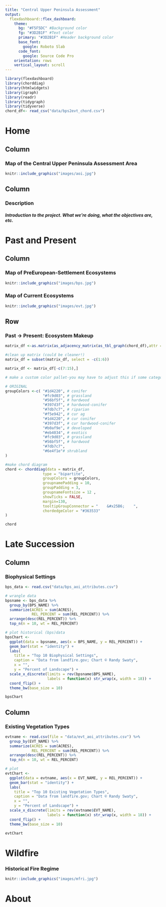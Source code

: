 ---
title: "Central Upper Peninsula Assessment"
output: 
  flexdashboard::flex_dashboard:
    theme:
      bg: "#F5F5DC" #Background color
      fg: "#3D2B1F" #Text color
      primary: "#3D2B1F" #Header background color
      base_font:
        google: Roboto Slab
      code_font:
        google: Source Code Pro
    orientation: rows
    vertical_layout: scroll
---

```{r setup, include=FALSE}
library(flexdashboard)
library(chorddiag)
library(htmlwidgets)
library(igraph)
library(readr)
library(tidygraph)
library(tidyverse)
chord_df<- read_csv("data/bps2evt_chord.csv")
```

Home
==================

Column {data-width=150}
-----------------------------------------------------------------------

### Map of the Central Upper Peninsula Assessment Area

```{r}
knitr::include_graphics("images/aoi.jpg")
```

Column {data-width=150}
-----------------------------------------------------------------------

### Description

##### Introduction to the project. What we're doing, what the objectives are, etc.

Past and Present
==================

Column {data-width=150}
-----------------------------------------------------------------------

### Map of PreEuropean-Settlement Ecosystems

```{r}
knitr::include_graphics("images/bps.jpg")
```

### Map of Current Ecosystems

```{r}
knitr::include_graphics("images/evt.jpg")
```

Row {data-width=550}
-----------------------------------------------------------------------

### Past -> Present: Ecosystem Makeup

```{r chordDiagram, fig.height = 6.5, fig.width = 8}
matrix_df <-as.matrix(as_adjacency_matrix(as_tbl_graph(chord_df),attr = "ACRES"))

#clean up matrix (could be cleaner!)
matrix_df = subset(matrix_df, select = -c(1:6))

matrix_df <- matrix_df[-c(7:15),]

# make a custom color pallet-you may have to adjust this if some categories are missing! 

# ORIGINAL
groupColors <-c( "#1d4220", # conifer 
                 "#fc9d03", # grassland
                 "#56bf5f", # hardwood
                 "#397d3f", # hardwood-conifer 
                 "#7db7c7", # riparian 
                 "#f5e942", # cur ag
                 "#1d4220", # cur conifer
                 "#397d3f", # cur hardwood-conifer
                 "#b0af9e", # developed
                 "#eb4034", # exotics
                 "#fc9d03", # grassland
                 "#56bf5f", # hardwood
                 "#7db7c7",
                 "#6e4f1e"# shrubland
)

#make chord diagram
chord <- chorddiag(data = matrix_df,
                 type = "bipartite",
                 groupColors = groupColors,
                 groupnamePadding = 10,
                 groupPadding = 3,
                 groupnameFontsize = 12 ,
                 showTicks = FALSE,
                 margin=130,
                 tooltipGroupConnector = "    &#x25B6;    ",
                 chordedgeColor = "#363533"
)

chord 
```

Late Succession
==================

Column {data-width=350}
-----------------------------------------------------------------------

### Biophysical Settings

```{r bps, fig.height = 5, fig.width = 10}
bps_data <- read.csv("data/bps_aoi_attributes.csv")

# wrangle data
bpsname <- bps_data %>%
  group_by(BPS_NAME) %>%
  summarize(ACRES = sum(ACRES),
            REL_PERCENT = sum(REL_PERCENT)) %>%
  arrange(desc(REL_PERCENT)) %>%
  top_n(n = 10, wt = REL_PERCENT)

# plot historical (bps)data
bpsChart <- 
  ggplot(data = bpsname, aes(x = BPS_NAME, y = REL_PERCENT)) +
  geom_bar(stat = "identity") +
  labs(
    title = "Top 10 Biophysical Settings",
    caption = "Data from landfire.gov; Chart © Randy Swaty",
    x = "",
    y = "Percent of Landscape") +
  scale_x_discrete(limits = rev(bpsname$BPS_NAME),
                   labels = function(x) str_wrap(x, width = 18)) +
  coord_flip() +
  theme_bw(base_size = 10)

bpsChart
```

Column {data-width=350}
-----------------------------------------------------------------------

### Existing Vegetation Types

```{r evt, fig.height = 5, fig.width = 10}
evtname <- read.csv(file = "data/evt_aoi_attributes.csv") %>%
  group_by(EVT_NAME) %>%
  summarize(ACRES = sum(ACRES),
            REL_PERCENT = sum(REL_PERCENT)) %>%
  arrange(desc(REL_PERCENT)) %>%
  top_n(n = 10, wt = REL_PERCENT)

# plot
evtChart <-
  ggplot(data = evtname, aes(x = EVT_NAME, y = REL_PERCENT)) +
  geom_bar(stat = "identity") +
  labs(
    title = "Top 10 Existing Vegetation Types",
    caption = "Data from landfire.gov; Chart © Randy Swaty",
    x = "",
    y = "Percent of Landscape") +
  scale_x_discrete(limits = rev(evtname$EVT_NAME),
                   labels = function(x) str_wrap(x, width = 18)) +
  coord_flip() +
  theme_bw(base_size = 10)

evtChart
```


Wildfire
==================

### Historical Fire Regime

```{r}
knitr::include_graphics("images/mfri.jpg")
```

About
==================


